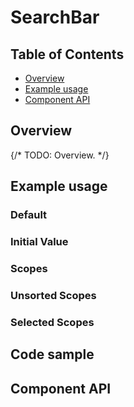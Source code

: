 
# SearchBar

## Table of Contents

- [Overview](#overview)
- [Example usage](#example-usage)
- [Component API](#component-api)

## Overview

{/* TODO: Overview. */}

## Example usage

### Default

<Canvas>
  <Story of={SearchBarStories.Default} />
</Canvas>

### Initial Value

<Canvas>
  <Story of={SearchBarStories.InitialValue} />
</Canvas>

### Scopes

<Canvas>
  <Story of={SearchBarStories.Scopes} />
</Canvas>

### Unsorted Scopes

<Canvas>
  <Story of={SearchBarStories.UnsortedScopes} />
</Canvas>

### Selected Scopes

<Canvas>
  <Story of={SearchBarStories.SelectedScopes} />
</Canvas>

## Code sample

<CodesandboxLink exampleDirectory="SearchBar" />

## Component API

<ArgsTable />
